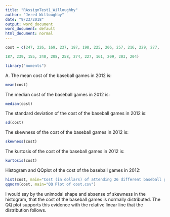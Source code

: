 ```yaml
---
title: "RAssignTest1_Willoughby"
author: "Jered Willoughby"
date: "9/23/2018"
output: word_document
word_document: default
html_document: normal
---
```

```r
cost = c(247, 226, 169, 237, 187, 198, 225, 206, 257, 216, 229, 277,

187, 239, 155, 240, 208, 258, 274, 227, 161, 209, 203, 204)

library("moments")
```


A. The mean cost of the baseball games in 2012 is:
```r
mean(cost)
```

The median cost of the baseball games in 2012 is:
```r
median(cost)
```

The standard deviation of the cost of the baseball games in 2012 is:
```r
sd(cost)
```

The skewness of the cost of the baseball games in 2012 is:
```r
skewness(cost)
```

The kurtosis of the cost of the baseball games in 2012 is:
```r
kurtosis(cost)
```

Histogram and QQplot of the cost of the baseball games in 2012:
```r
hist(cost, main="Cost (in dollars) of attending 26 different baseball games in 2012")
qqnorm(cost, main="QQ Plot of cost.csv")
```

I would say by the unimodal shape and absense of skewness in the histogram, that the cost of the baseball games is normally distributed. The QQ plot supports this evidence with the relative linear line that the distribution follows.
